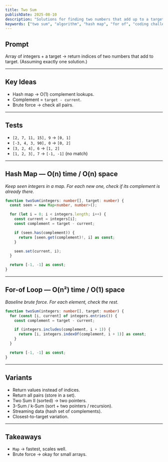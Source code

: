 ```yaml
---
title: Two Sum
publishDate: 2025-08-10
description: "Solutions for finding two numbers that add up to a target."
keywords: ["two sum", "algorithm", "hash map", "for of", "coding challenge"]
---
```


## Prompt

Array of integers + a target -> return indices of two numbers that add to target.
(Assuming exactly one solution.)

---

## Key Ideas

- Hash map -> O(1) complement lookups.
- Complement = `target - current`.
- Brute force -> check all pairs.

---

## Tests

- `[2, 7, 11, 15], 9` -> `[0, 1]`
- `[-3, 4, 3, 90], 0` -> `[0, 2]`
- `[3, 2, 4], 6` -> `[1, 2]`
- `[1, 2, 3], 7` -> `[-1, -1]` (no match)

---

## Hash Map — O(n) time / O(n) space

_Keep seen integers in a map. For each new one, check if its complement is already there._

```ts
function twoSum(integers: number[], target: number) {
  const seen = new Map<number, number>();

  for (let i = 0; i < integers.length; i++) {
    const current = integers[i];
    const complement = target - current;

    if (seen.has(complement)) {
      return [seen.get(complement)!, i] as const;
    }

    seen.set(current, i);
  }

  return [-1, -1] as const;
}
```

---

## For-of Loop — O(n²) time / O(1) space

_Baseline brute force. For each element, check the rest._

```ts
function twoSum(integers: number[], target: number) {
  for (const [i, current] of integers.entries()) {
    const complement = target - current;

    if (integers.includes(complement, i + 1)) {
      return [i, integers.indexOf(complement, i + 1)] as const;
    }
  }

  return [-1, -1] as const;
}
```

---

## Variants

- Return values instead of indices.
- Return all pairs (store in a set).
- Two Sum II (sorted) -> two pointers.
- 3-Sum / k-Sum (sort + two pointers / recursion).
- Streaming data (hash set of complements).
- Closest-to-target variation.

---

## Takeaways

- `Map` -> fastest, scales well.
- Brute force -> okay for small arrays.
